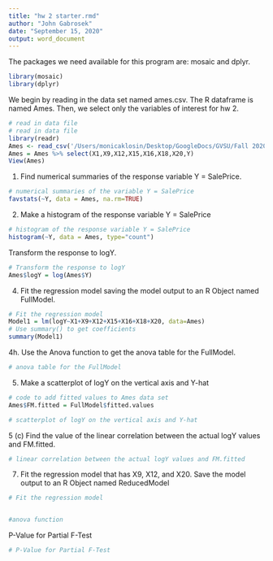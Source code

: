 ```yaml
---
title: "hw 2 starter.rmd"
author: "John Gabrosek"
date: "September 15, 2020"
output: word_document
---
```


The packages we need available for this program are: mosaic and dplyr.  

```r
library(mosaic)
library(dplyr)

```

We begin by reading in the data set named ames.csv.  The R dataframe is named Ames.  Then, we select only the variables of interest for hw 2.

```r
# read in data file
# read in data file
library(readr)
Ames <- read_csv('/Users/monicaklosin/Desktop/GoogleDocs/GVSU/Fall 2020/STA321/R-assignments/hw2/ames.csv')
Ames = Ames %>% select(X1,X9,X12,X15,X16,X18,X20,Y)
View(Ames)
```

1.	Find numerical summaries of the response variable Y = SalePrice.  

```r
# numerical summaries of the variable Y = SalePrice
favstats(~Y, data = Ames, na.rm=TRUE)

```

2.	Make a histogram of the response variable Y = SalePrice

```r
# histogram of the response variable Y = SalePrice
histogram(~Y, data = Ames, type="count")

```

Transform the response to logY.

```r
# Transform the response to logY
Ames$logY = log(Ames$Y)

```

4.	Fit the regression model saving the model output to an R Object named FullModel.    

```r
# Fit the regression model
Model1 = lm(logY~X1+X9+X12+X15+X16+X18+X20, data=Ames)
# Use summary() to get coefficients
summary(Model1)


```

4h.	Use the Anova function to get the anova table for the FullModel.     

```r
# anova table for the FullModel


```

5.	Make a scatterplot of logY on the vertical axis and Y-hat  

```r
# code to add fitted values to Ames data set
Ames$FM.fitted = FullModel$fitted.values

# scatterplot of logY on the vertical axis and Y-hat


```

5 (c)	Find the value of the linear correlation between the actual logY values and FM.fitted.     

```r
# linear correlation between the actual logY values and FM.fitted


```

7. Fit the regression model that has X9, X12, and X20. Save the model output to an R Object named ReducedModel

```r
# Fit the regression model


#anova function


```

P-Value for Partial F-Test

```r
# P-Value for Partial F-Test


```